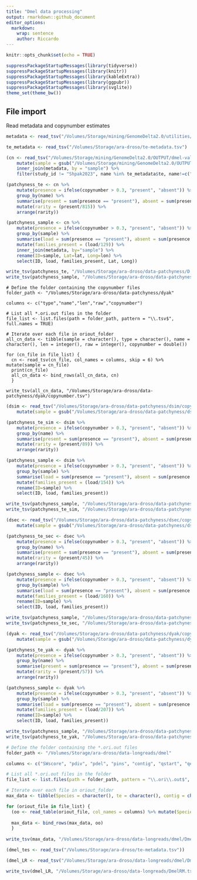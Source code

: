 ```yaml
---
title: "Dmel data processing"
output: rmarkdown::github_document
editor_options: 
  markdown: 
    wrap: sentence
    author: Riccardo
---
```


```r
knitr::opts_chunk$set(echo = TRUE)
```

```r
suppressPackageStartupMessages(library(tidyverse))
suppressPackageStartupMessages(library(knitr))
suppressPackageStartupMessages(library(kableExtra))
suppressPackageStartupMessages(library(ggpubr))
suppressPackageStartupMessages(library(svglite))
theme_set(theme_bw())
```

## File import

Read metadata and copynumber estimates
```r
metadata <- read_tsv("/Volumes/Storage/mining/GenomeDelta2.0/utilities/dmel-metadata.tsv")

te_metadata <- read_tsv("/Volumes/Storage/ara-droso/te-metadata.tsv")

(cn <- read_tsv("/Volumes/Storage/mining/GenomeDelta2.0/OUTPUT/dmel-validation/copynumber.tsv") %>%
    mutate(sample = gsub("/Volumes/Storage/mining/GenomeDelta2.0/OUTPUT/dmel-validation/copynumber/", "", sample),sample = gsub(".fastq.sort.tsv", "", sample)) %>%
    inner_join(metadata, by = "sample") %>%
    filter(study_id != "Shpak2023", name %in% te_metadata$te, name!=c("Souslik","Transib1_new","MLE","Spoink")))
```

```r
(patchyness_te <- cn %>%
    mutate(presence = ifelse(copynumber > 0.3, "present", "absent")) %>%
    group_by(name) %>%
    summarise(present = sum(presence == "present"), absent = sum(presence == "absent")) %>%
    mutate(rarity = (present/815)) %>%
    arrange(rarity))

(patchyness_sample <- cn %>%
    mutate(presence = ifelse(copynumber > 0.3, "present", "absent")) %>%
    group_by(sample) %>%
    summarise(load = sum(presence == "present"), absent = sum(presence == "absent")) %>%
    mutate(families_present = (load/129)) %>%
    inner_join(metadata, by="sample") %>%
    rename(ID=sample, Lat=lat, Long=lon) %>%
    select(ID, load, families_present, Lat, Long))

write_tsv(patchyness_te, "/Volumes/Storage/ara-droso/data-patchyness/D.melanogaster.TEs.tsv")
write_tsv(patchyness_sample, "/Volumes/Storage/ara-droso/data-patchyness/D.melanogaster.tsv")
```


```{}
# Define the folder containing the copynumber files
folder_path <- "/Volumes/Storage/ara-droso/data-patchyness/dyak"

columns <- c("type","name","len","raw","copynumber")

# List all *.ori.out files in the folder
file_list <- list.files(path = folder_path, pattern = "\\.tsv$", full.names = TRUE)

# Iterate over each file in oriout_folder
all_cn_data <- tibble(sample = character(), type = character(), name = character(), len = integer(), raw = integer(), copynumber = double())

for (cn_file in file_list) {
  cn <- read_tsv(cn_file, col_names = columns, skip = 6) %>% mutate(sample = cn_file)
  print(cn_file)
  all_cn_data <- bind_rows(all_cn_data, cn)
  }
  
write_tsv(all_cn_data, "/Volumes/Storage/ara-droso/data-patchyness/dyak/copynumber.tsv")
```




```r
(dsim <- read_tsv("/Volumes/Storage/ara-droso/data-patchyness/dsim/copynumber.tsv") %>%
    mutate(sample = gsub("/Volumes/Storage/ara-droso/data-patchyness/dsim/", "", sample),sample = gsub(".fastq.sort.tsv", "", sample)) %>% filter(type=="te", !str_detect(name, "Unknown|Satellite|Simple_repeat|tRNA"), !(sample%in%c("ERR694696","ERR694699","ERR694698","ERR694696","ERR694700"))))

(patchyness_te_sim <- dsim %>%
    mutate(presence = ifelse(copynumber > 0.3, "present", "absent")) %>%
    group_by(name) %>%
    summarise(present = sum(presence == "present"), absent = sum(presence == "absent")) %>%
    mutate(rarity = (present/89)) %>%
    arrange(rarity))

(patchyness_sample <- dsim %>%
    mutate(presence = ifelse(copynumber > 0.3, "present", "absent")) %>%
    group_by(sample) %>%
    summarise(load = sum(presence == "present"), absent = sum(presence == "absent")) %>%
    mutate(families_present = (load/154)) %>%
    rename(ID=sample) %>%
    select(ID, load, families_present))

write_tsv(patchyness_sample, "/Volumes/Storage/ara-droso/data-patchyness/D.simulans.tsv")
write_tsv(patchyness_te_sim, "/Volumes/Storage/ara-droso/data-patchyness/D.simulans.TEs.tsv")
```

```r
(dsec <- read_tsv("/Volumes/Storage/ara-droso/data-patchyness/dsec/copynumber.tsv") %>%
    mutate(sample = gsub("/Volumes/Storage/ara-droso/data-patchyness/dsec/", "", sample),sample = gsub(".fastq.sort.tsv", "", sample)) %>% filter(type=="te", !str_detect(name, "Unknown|Satellite|Simple_repeat|tRNA"), name!="rnd-4_family-4968#DNA/P"))

(patchyness_te_sec <- dsec %>%
    mutate(presence = ifelse(copynumber > 0.3, "present", "absent")) %>%
    group_by(name) %>%
    summarise(present = sum(presence == "present"), absent = sum(presence == "absent")) %>%
    mutate(rarity = (present/45)) %>%
    arrange(rarity))

(patchyness_sample <- dsec %>%
    mutate(presence = ifelse(copynumber > 0.3, "present", "absent")) %>%
    group_by(sample) %>%
    summarise(load = sum(presence == "present"), absent = sum(presence == "absent")) %>%
    mutate(families_present = (load/160)) %>%
    rename(ID=sample) %>%
    select(ID, load, families_present))

write_tsv(patchyness_sample, "/Volumes/Storage/ara-droso/data-patchyness/D.sechellia.tsv")
write_tsv(patchyness_te_sec, "/Volumes/Storage/ara-droso/data-patchyness/D.sechellia.TEs.tsv")
```

```r
(dyak <- read_tsv("/Volumes/Storage/ara-droso/data-patchyness/dyak/copynumber.tsv") %>%
    mutate(sample = gsub("/Volumes/Storage/ara-droso/data-patchyness/dyak/", "", sample),sample = gsub(".fastq.sort.tsv", "", sample)) %>% filter(type=="te", !str_detect(name, "Unknown|Satellite|Simple_repeat|tRNA"), !(name %in% c("rnd-1_family-314#LTR/Gypsy","rnd-1_family-316#LTR/Gypsy","rnd-1_family-96#LTR/Gypsy","rnd-1_family-226#LTR/Gypsy"))))

(patchyness_te_yak <- dyak %>%
    mutate(presence = ifelse(copynumber > 0.3, "present", "absent")) %>%
    group_by(name) %>%
    summarise(present = sum(presence == "present"), absent = sum(presence == "absent")) %>%
    mutate(rarity = (present/57)) %>%
    arrange(rarity))

(patchyness_sample <- dyak %>%
    mutate(presence = ifelse(copynumber > 0.3, "present", "absent")) %>%
    group_by(sample) %>%
    summarise(load = sum(presence == "present"), absent = sum(presence == "absent")) %>%
    mutate(families_present = (load/207)) %>%
    rename(ID=sample) %>%
    select(ID, load, families_present))

write_tsv(patchyness_sample, "/Volumes/Storage/ara-droso/data-patchyness/D.yakuba.tsv")
write_tsv(patchyness_te_yak, "/Volumes/Storage/ara-droso/data-patchyness/D.yakuba.TEs.tsv")
```

```r
# Define the folder containing the *.ori.out files
folder_path <- "/Volumes/Storage/ara-droso/data-longreads/dmel"

columns <- c("SWscore", "pdiv", "pdel", "pins", "contig", "qstart", "qend", "qleft",  "strand", "te", "class", "position_in_repeat_begin", "position_in_repeat_end", "position_in_repeat_left", "ID")

# List all *.ori.out files in the folder
file_list <- list.files(path = folder_path, pattern = "\\.ori\\.out$", full.names = TRUE)

# Iterate over each file in oriout_folder
max_data <- tibble(Species = character(), te = character(), contig = character(), qstart = double(), qend = double(), strand = character(), SWscore = double(), pdiv = double())

for (oriout_file in file_list) {
  (oo <- read_table(oriout_file, col_names = columns) %>% mutate(Species = gsub(".ori.out", "", oriout_file), Species = gsub("/Volumes/Storage/ara-droso/data-longreads/dmel//", "", Species)) %>% select(Species, te, contig, qstart, qend, strand, SWscore, pdiv))
  
  max_data <- bind_rows(max_data, oo)
  }
  
write_tsv(max_data, "/Volumes/Storage/ara-droso/data-longreads/dmel/DmelRM.tsv")
```

```r
(dmel_tes <- read_tsv("/Volumes/Storage/ara-droso/te-metadata.tsv"))

(dmel_LR <- read_tsv("/Volumes/Storage/ara-droso/data-longreads/dmel/DmelRM.tsv") %>% mutate(Species = gsub("/Volumes/Storage/ara-droso/data-longreads/dmel/", "", Species)) %>% group_by(te, Species) %>% filter(SWscore==max(SWscore)) %>% ungroup() %>% group_by(te) %>% mutate(score = SWscore/max(SWscore)) %>% filter(te %in% dmel_tes$te) %>% mutate(presence_absence = ifelse(score>0.5, "present", "absent")) %>% select(Species, te, presence_absence) %>% distinct() %>% group_by(te) %>% mutate(present_in = sum(presence_absence=="present")) %>% select(Species, te, present_in))

write_tsv(dmel_LR, "/Volumes/Storage/ara-droso/data-longreads/DmelRM.tsv")
```



